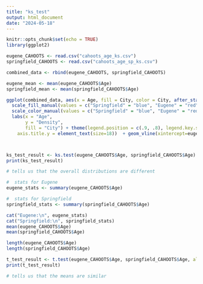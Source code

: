 ```yaml
---
title: "ks_test"
output: html_document
date: "2024-05-18"
---
```


```r
knitr::opts_chunk$set(echo = TRUE)
library(ggplot2)
```

```r

eugene_CAHOOTS <- read.csv("cahoots_age_ks.csv")
springfield_CAHOOTS <- read.csv("cahoots_age_sp_ks.csv")
```

```r
combined_data <- rbind(eugene_CAHOOTS, springfield_CAHOOTS) 
```


```r
eugene_mean <- mean(eugene_CAHOOTS$Age)
springfield_mean <- mean(springfield_CAHOOTS$Age)

ggplot(combined_data, aes(x = Age, fill = City, color = City, after_stat(density))) + geom_density(alpha = 0.5, adjust = 1) +
  scale_fill_manual(values = c("Springfield" = "blue", "Eugene" = "red")) +
  scale_color_manual(values = c("Springfield" = "blue", "Eugene" = "red")) +
  labs(x = "Age",
       y = "Density",
       fill = "City") + theme(legend.position = c(.9, .8), legend.key.size = unit(1, 'cm'), axis.text= element_text(size=15), axis.title.x = element_text(size=18),  # Increase x-axis label size
    axis.title.y = element_text(size=18))  + geom_vline(xintercept=eugene_mean, color="red")+ geom_vline(xintercept=springfield_mean, color="blue")




```


```r
ks_test_result <- ks.test(eugene_CAHOOTS$Age, springfield_CAHOOTS$Age)
print(ks_test_result)

# tells us that the overall distributions are different

```

```r
#  stats for Eugene
eugene_stats <- summary(eugene_CAHOOTS$Age)

#  stats for Springfield
springfield_stats <- summary(springfield_CAHOOTS$Age)

cat("Eugene:\n", eugene_stats)
cat("Springfield:\n", springfield_stats)
mean(eugene_CAHOOTS$Age)
mean(springfield_CAHOOTS$Age)

length(eugene_CAHOOTS$Age)
length(springfield_CAHOOTS$Age)
```

```r


t_test_result <- t.test(eugene_CAHOOTS$Age, springfield_CAHOOTS$Age, alternative = "two.sided")
print(t_test_result)

# tells us that the means are similar

```